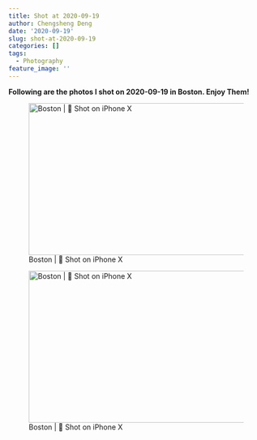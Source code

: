 ```yaml
---
title: Shot at 2020-09-19
author: Chengsheng Deng
date: '2020-09-19'
slug: shot-at-2020-09-19
categories: []
tags:
  - Photography
feature_image: ''
--- 
```



**Following are the photos I shot on 2020-09-19 in Boston. Enjoy Them!**  

![Boston |  Shot on iPhone X](/post/2020-09-19-shot-at-2020-09-19_files/IMG_2811.JPG){width=600px height=300px}

![Boston |  Shot on iPhone X](/post/2020-09-19-shot-at-2020-09-19_files/IMG_2815.JPG){width=600px height=300px}


